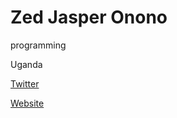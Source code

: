 # Zed Jasper Onono

<Skills>

programming

</Skills>

<Location>

Uganda

</Location>

<Personal>

[Twitter](https://twitter.com/zedjasper)

</Personal>

<Business>

[Website](http://kolastudios.com)

</Business>


